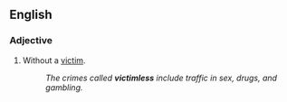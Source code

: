 ==English==

===Adjective===
{{en-adj}}

# Without a [[victim]].
#: ''The crimes called '''victimless''' include traffic in sex, drugs, and gambling.''